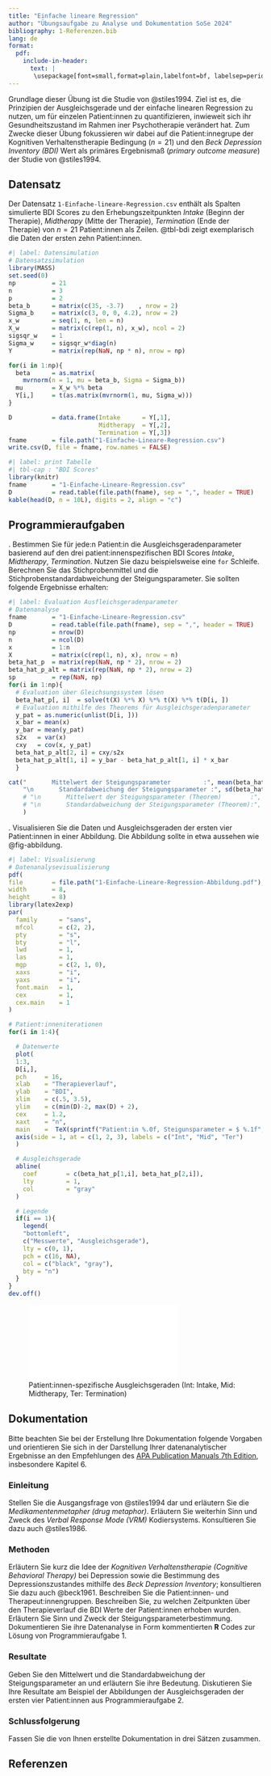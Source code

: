 ---
title: "Einfache lineare Regression"
author: "Übungsaufgabe zu Analyse und Dokumentation SoSe 2024"
bibliography: 1-Referenzen.bib
lang: de
format: 
  pdf:
    include-in-header:
      text: |
       \usepackage[font=small,format=plain,labelfont=bf, labelsep=period,justification=justified,singlelinecheck=false]{caption}
---

Grundlage dieser Übung ist die Studie von @stiles1994. Ziel ist es, die Prinzipien
der Ausgleichsgerade und der einfache linearen Regression zu nutzen, um für 
einzelen Patient:innen zu quantifizieren, inwieweit sich ihr Gesundheitszustand
im Rahmen iner Psychotherapie verändert hat. Zum Zwecke dieser Übung fokussieren 
wir dabei auf die Patient:innegrupe der Kognitiven Verhaltenstherapie Bedingung
($n = 21$) und den *Beck Depression Inventory (BDI)* Wert als primäres Ergebnismaß
(*primary outcome measure*) der Studie von @stiles1994.

## Datensatz {-}

Der Datensatz `1-Einfache-lineare-Regression.csv` enthält als Spalten simulierte 
BDI Scores zu den Erhebungszeitpunkten *Intake* (Beginn der Therapie), *Midtherapy* 
(Mitte der Therapie), *Termination* (Ende der Therapie) von $n = 21$ Patient:innen 
als Zeilen. @tbl-bdi zeigt exemplarisch die Daten der ersten zehn Patient:innen.

```{r, echo = F, warning = F}
#| label: Datensimulation
# Datensatzsimulation
library(MASS)                                                                   # Normalverteilungen
set.seed(0)                                                                     # Seed setzen für Ergebnisreproduzierbarkeit
np          = 21                                                                # Anzahl Patient:innen
n           = 3                                                                 # Anzahl Datenpunkte pro Patient:in
p           = 2                                                                 # Anzahl Regressionskoeffizienten
beta_b      = matrix(c(35, -3.7)    , nrow = 2)                                 # Between-Participants Betaparameter
Sigma_b     = matrix(c(3, 0, 0, 4.2), nrow = 2)                                 # Between-Participants Kovarianzmatrix
x_w         = seq(1, n, len = n)                                                # Within-Participants Kontrollvariable
X_w         = matrix(c(rep(1, n), x_w), ncol = 2)                               # Within-Participants Designmatrix
sigsqr_w    = 1                                                                 # Within-Participants Varianzparameter
Sigma_w     = sigsqr_w*diag(n)                                                  # Within-Participants Kovarianzmatrixparameter
Y           = matrix(rep(NaN, np * n), nrow = np)                               # Gesamtdatensatzinitialisierung

for(i in 1:np){                                                                 # Iteration über Patient:innen
  beta      = as.matrix(                                                        # Patient:in-spezifische Regressionsparameter
    mvrnorm(n = 1, mu = beta_b, Sigma = Sigma_b))
  mu        = X_w %*% beta                                                      # Patient:in-spezifische Regressionserwartungswertparameter
  Y[i,]     = t(as.matrix(mvrnorm(1, mu, Sigma_w)))                             # Patient:in-spezifische Datenwerte
}

D           = data.frame(Intake      = Y[,1],                                   # BDI Scores zu Therapiebeginn
                         Midtherapy  = Y[,2],                                   # BDI Scores zu Therapiemitte
                         Termination = Y[,3])                                   # BDI Scores zu Therapieende
fname       = file.path("1-Einfache-Lineare-Regression.csv")                    # Dateiname
write.csv(D, file = fname, row.names = FALSE)                                   # Speichern
```
```{r, eval = T, echo = F, warning = F}
#| label: print Tabelle
#| tbl-cap : "BDI Scores"
library(knitr)                                                                  # knitr für Tabellen
fname       = "1-Einfache-Lineare-Regression.csv"                               # Dateiname
D           = read.table(file.path(fname), sep = ",", header = TRUE)            # Laden des Datensatzes
kable(head(D, n = 10L), digits = 2, align = "c")                                # Markdowntabellenoutput für head(D)
```

\newpage
## Programmieraufgaben {-}

\noindent 1. Bestimmen Sie für jede:n Patient:in die Ausgleichsgeradenparameter basierend
auf den drei patient:innenspezifischen BDI Scores *Intake*, *Midtherapy*, *Termination*.
Nutzen Sie dazu beispielsweise eine `for` Schleife. Berechnen Sie das Stichprobenmittel und die Stichprobenstandardabweichung
der Steigungsparameter. Sie sollten folgende Ergebnisse erhalten:


```{r, eval = T, echo = F}
#| label: Evaluation Ausfleichsgeradenparameter
# Datenanalyse
fname       = "1-Einfache-Lineare-Regression.csv"                               # Dateiname
D           = read.table(file.path(fname), sep = ",", header = TRUE)            # Laden des Datensatzes
np          = nrow(D)                                                           # Anzahl Patient:innen
n           = ncol(D)                                                           # Datenpunkte pro Patient:in
x           = 1:n                                                               # Regressionsprädiktorwerte
X           = matrix(c(rep(1, n), x), nrow = n)                                 # Designmatrix 
beta_hat_p  = matrix(rep(NaN, np * 2), nrow = 2)                                # Patient:innensteigungsparameter
beta_hat_p_alt = matrix(rep(NaN, np * 2), nrow = 2)                             # Patient:innensteigungsparameter alternative Lösung
sp          = rep(NaN, np)                                                      # Steigungsparameter
for(i in 1:np){                                                                 # Iteration über Patient:innen
  # Evaluation über Gleichsungssystem lösen
  beta_hat_p[, i]  = solve(t(X) %*% X) %*% t(X) %*% t(D[i, ])                   # Ausgleichsgeradenparameterevaluation
  # Evaluation mithilfe des Theorems für Ausgleichsgeradenparameter
  y_pat = as.numeric(unlist(D[i, ]))                                            # Pat.spezifische y-Werte
  x_bar = mean(x)                                                               # Stichprobenmittel der x_i-Werte
  y_bar = mean(y_pat)                                                           # Stichprobenmittel der y_i-Werte
  s2x   = var(x)                                                                # Stichprobenvarianz der x_i-Werte
  cxy   = cov(x, y_pat)                                                         # Stichprobenkovarianz der (x_i,y_i)-Werte
  beta_hat_p_alt[2, i] = cxy/s2x                                                # \hat{\beta}_1, Steigungsparameter
  beta_hat_p_alt[1, i] = y_bar - beta_hat_p_alt[1, i] * x_bar                   # \hat{\beta}_0, Offset Parameter
  }

cat("       Mittelwert der Steigungsparameter         :", mean(beta_hat_p[2,]),
    "\n       Standardabweichung der Steigungsparameter :", sd(beta_hat_p[2,])
    # "\n       Mittelwert der Steigungsparameter (Theorem)        :", mean(beta_hat_p_alt[2,]),
    # "\n       Standardabweichung der Steigungsparameter (Theorem):", sd(beta_hat_p_alt[2,])
    )
```

\noindent 2. Visualisieren Sie die Daten und Ausgleichsgeraden der ersten vier Patient:innen 
in einer Abbildung. Die Abbildung sollte in etwa aussehen wie @fig-abbildung.

```{r echo = F, eval = F}
#| label: Visualisierung
# Datenanalysevisualisierung
pdf(
file        = file.path("1-Einfache-Lineare-Regression-Abbildung.pdf"),
width       = 8,
height      = 8)
library(latex2exp)
par(
  family      = "sans",
  mfcol       = c(2, 2),
  pty         = "s",
  bty         = "l",
  lwd         = 1,
  las         = 1,
  mgp         = c(2, 1, 0),
  xaxs        = "i",
  yaxs        = "i",
  font.main   = 1,
  cex         = 1,
  cex.main    = 1
)

# Patient:inneniterationen
for(i in 1:4){

  # Datenwerte
  plot(
  1:3,
  D[i,],
  pch     = 16,
  xlab    = "Therapieverlauf",
  ylab    = "BDI",
  xlim    = c(.5, 3.5),
  ylim    = c(min(D)-2, max(D) + 2),
  cex     = 1.2,
  xaxt    = "n",
  main    =  TeX(sprintf("Patient:in %.0f, Steigunsparameter = $ %.1f", i, beta_hat_p[2, i])))
  axis(side = 1, at = c(1, 2, 3), labels = c("Int", "Mid", "Ter")
  )

  # Ausgleichsgerade
  abline(
    coef        = c(beta_hat_p[1,i], beta_hat_p[2,i]),
    lty         = 1,
    col         = "gray"
  )

  # Legende
  if(i == 1){
    legend(
    "bottomleft",
    c("Messwerte", "Ausgleichsgerade"),
    lty = c(0, 1),
    pch = c(16, NA),
    col = c("black", "gray"),
    bty = "n")
  }
}
dev.off()
```

![Patient:innen-spezifische Ausgleichsgeraden (Int: Intake, Mid: Midtherapy, Ter: Termination)](1-Einfache-Lineare-Regression-Abbildung.pdf){#fig-abbildung fig-align="center" width=70%} 

\newpage
## Dokumentation

Bitte beachten Sie bei der Erstellung Ihre Dokumentation folgende Vorgaben und 
orientieren Sie sich in der Darstellung Ihrer datenanalytischer Ergebnisse an
den Empfehlungen des [APA Publication Manuals 7th Edition](https://apastyle.apa.org/products/publication-manual-7th-edition), insbesondere Kapitel 6. 

### Einleitung {-}

Stellen Sie die Ausgangsfrage von  @stiles1994 dar und erläutern Sie die 
*Medikamentenmetapher (drug metaphor)*. Erläutern Sie weiterhin Sinn und Zweck 
des *Verbal Response Mode (VRM)* Kodiersystems. Konsultieren Sie dazu auch @stiles1986.

### Methoden {-}

Erläutern Sie kurz die Idee der *Kognitiven Verhaltenstherapie (Cognitive Behavioral Therapy)*
bei Depression sowie die Bestimmung des Depressionszustandes mithilfe des 
*Beck Depression Inventory*; konsultieren Sie dazu auch @beck1961. Beschreiben 
Sie die Patient:innen- und Therapeut:innengruppen. Beschreiben Sie, zu welchen 
Zeitpunkten über den Therapieverlauf die BDI Werte der Patient:innen 
erhoben wurden. Erläutern Sie Sinn und Zweck der Steigungsparameterbestimmung.
Dokumentieren Sie ihre Datenanalyse in Form kommentierten **R** Codes zur Lösung
von Programmieraufgabe 1.

### Resultate {-}

Geben Sie den Mittelwert und die Standardabweichung der Steigungsparameter an
und erläutern Sie ihre Bedeutung. Diskutieren Sie Ihre Resultate am Beispiel
der Abbildungen der Ausgleichsgeraden der ersten vier Patient:innen aus Programmieraufgabe 2.

### Schlussfolgerung {-}

Fassen Sie die von Ihnen erstellte Dokumentation in drei Sätzen zusammen.

## Referenzen
\footnotesize